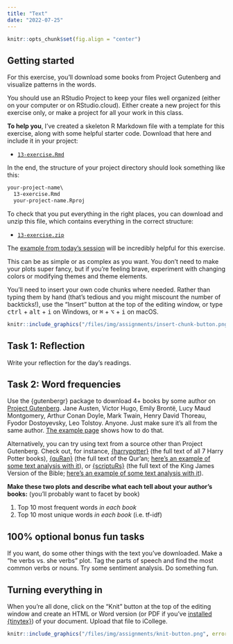 ```yaml
---
title: "Text"
date: "2022-07-25"
---
```


```r
knitr::opts_chunk$set(fig.align = "center")
```

## Getting started

For this exercise, you'll download some books from Project Gutenberg and visualize patterns in the words.

You should use an RStudio Project to keep your files well organized (either on your computer or on RStudio.cloud). Either create a new project for this exercise only, or make a project for all your work in this class.

**To help you**, I've created a skeleton R Markdown file with a template for this exercise, along with some helpful starter code. Download that here and include it in your project:

- [<i class="fab fa-r-project"></i> `13-exercise.Rmd`](/projects/13-exercise/13-exercise.Rmd)

In the end, the structure of your project directory should look something like this:

```default
your-project-name\
  13-exercise.Rmd
  your-project-name.Rproj
```

To check that you put everything in the right places, you can download and unzip this file, which contains everything in the correct structure:

- [<i class="fas fa-file-archive"></i> `13-exercise.zip`](/projects/13-exercise.zip)

The [example from today's session](/example/13-example/) will be incredibly helpful for this exercise.

This can be as simple or as complex as you want. You don't need to make your plots super fancy, but if you're feeling brave, experiment with changing colors or modifying themes and theme elements.

You'll need to insert your own code chunks where needed. Rather than typing them by hand (that's tedious and you might miscount the number of backticks!), use the "Insert" button at the top of the editing window, or type <kbd>ctrl</kbd> + <kbd>alt</kbd> + <kbd>i</kbd> on Windows, or <kbd>⌘</kbd> + <kbd>⌥</kbd> + <kbd>i</kbd> on macOS.

```r
knitr::include_graphics("/files/img/assignments/insert-chunk-button.png", error = FALSE)
```


## Task 1: Reflection

Write your reflection for the day's readings.


## Task 2: Word frequencies

Use the {gutenbergr} package to download 4+ books by some author on [Project Gutenberg](http://www.gutenberg.org/). Jane Austen, Victor Hugo, Emily Brontë, Lucy Maud Montgomery, Arthur Conan Doyle, Mark Twain, Henry David Thoreau, Fyodor Dostoyevsky, Leo Tolstoy. Anyone. Just make sure it's all from the same author. [The example page](/example/13-example/) shows how to do that.

Alternatively, you can try using text from a source other than Project Gutenberg. Check out, for instance, [{harrypotter}](https://github.com/bradleyboehmke/harrypotter) (the full text of all 7 Harry Potter books), [{quRan}](https://github.com/andrewheiss/quRan) (the full text of the Qur'an; [here's an example of some text analysis with it](https://www.andrewheiss.com/blog/2018/12/28/tidytext-pos-arabic/)), or [{scriptuRs}](https://github.com/andrewheiss/scriptuRs) (the full text of the King James Version of the Bible; [here's an example of some text analysis with it](https://www.andrewheiss.com/blog/2018/12/26/tidytext-pos-john/)).

**Make these two plots and describe what each tell about your author's books:** (you'll probably want to facet by book)

1. Top 10 most frequent words *in each book*
2. Top 10 most unique words *in each book* (i.e. tf-idf)


## 100% optional bonus fun tasks

If you want, do some other things with the text you've downloaded. Make a "he verbs vs. she verbs" plot. Tag the parts of speech and find the most common verbs or nouns. Try some sentiment analysis. Do something fun.


## Turning everything in

When you're all done, click on the "Knit" button at the top of the editing window and create an HTML or Word version (or PDF if you've [installed {tinytex}](/resource/install/#install-tinytex)) of your document. Upload that file to iCollege.

```r
knitr::include_graphics("/files/img/assignments/knit-button.png", error = FALSE)
```
